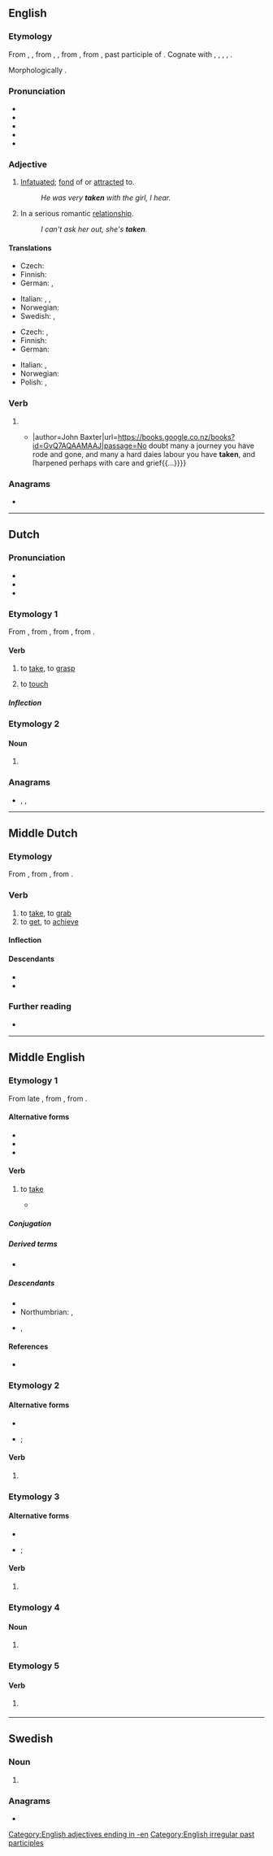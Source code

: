 {{also|tåken}}
==English==
{{wikipedia|dab=taken (disambiguation)|taken}}

===Etymology===
From {{inh|en|enm|taken}}, {{m|enm|takenn}}, from {{inh|en|ang|tacen}}, {{m|ang|*ġetacen}}, from {{der|en|non|tekinn}}, from {{der|en|gem-pro|*tēkanaz}}, past participle of {{der|en|gem-pro|*tēkaną|t=to take; grasp; touch}}. Cognate with {{cog|sco|takin}}, {{m|sco|tane}}, {{cog|da|tagen}}, {{cog|sv|tagen}}, {{cog|is|tekin}}.

Morphologically {{suffix|en|take|n}}.

===Pronunciation===
* {{IPA|en|/ˈteɪkən/}}
* {{audio|en|LL-Q1860 (eng)-Back ache-taken.wav|Audio (UK)}}
* {{audio|en|en-us-taken.ogg|Audio (US)}}
* {{rhymes|en|eɪkən|s=2}}
* {{hyphenation|en|tak|en}}

===Adjective===
{{en-adj|-}}

# [[infatuated|Infatuated]]; [[fond]] of or [[attracted]] to.
#: ''He was very '''taken''' with the girl, I hear.''
# {{lb|en|informal}} In a serious romantic [[relationship]].
#: ''I can't ask her out, she's '''taken'''.''

====Translations====
{{trans-top|infatuated, fond of or attracted to}}
* Czech: {{t|cs|zaujatý}}
* Finnish: {{t+|fi|pihka|alt=pihkassa}}
* German: {{t+|de|ergriffen }}, {{t+|de|eingenommen}}
{{trans-mid}}
* Italian: {{t+|it|infatuato|m}}, {{t+|it|attratto|m}}, {{t+|it|coinvolto|m}}
* Norwegian: {{t|no|betatt}}
* Swedish: {{t+|sv|förtjust}} {{qualifier|followed by "i"}}, {{t+|sv|intagen}} {{qualifier|followed by "av" or "i"}}
{{trans-bottom}}

{{trans-top|informal: in a relationship}}
* Czech: {{t|cs|zadaný|m}}, {{t|cs|zadaná|f}}
* Finnish: {{t+|fi|varattu}}
* German: {{t+|de|vergeben}}
{{trans-mid}}
* Italian: {{t+|it|impegnato}}, {{t+|it|coinvolto}}
* Norwegian: {{t|no|opptatt}}
* Polish: {{t+|pl|zajęty|m}}, {{t|pl|zajęta|f}}
{{trans-bottom}}

===Verb===
{{head|en|verb form}}

# {{past participle of|en|take|nocat=1}}
#* {{quote-book|en|year=1662|page=26|title=A Saint Or a Brute{{...}}|author=John Baxter|url=https://books.google.co.nz/books?id=GvQ7AQAAMAAJ|passage=No doubt many a journey you have rode and gone, and many a hard daies labour you have '''taken''', and ſharpened perhaps with care and grief{{...}}}}

===Anagrams===
* {{anagrams|en|a=aeknt|Kenta|tekan}}

[[Category:English adjectives ending in -en]]
[[Category:English irregular past participles]]

----

==Dutch==

===Pronunciation===
* {{audio|nl|Nl-taken.ogg|Audio}}
* {{rhymes|nl|aːkən|s=2}}
* {{IPA|nl|/ˈtaːkə(n)/}}

===Etymology 1===
{{root|nl|ine-pro|*teh₂g-|id=touch}}
From {{inh|nl|dum|tāken}}, from {{inh|nl|odt|*takan}}, from {{inh|nl|gmw-pro|*takan||to take; grasp, touch}}, from {{inh|nl|gem-pro|*tēkaną|*takaną|to touch, grasp; take}}.

====Verb====
{{nl-verb}}

# {{lb|nl|archaic|dialectal}} to [[take]], to [[grasp]]
# {{lb|nl|archaic|dialectal}} to [[touch]]

=====Inflection=====
{{nl-conj-wk|taak|take}}

===Etymology 2===
{{nonlemma}}

====Noun====
{{head|nl|noun form}}

# {{nl-noun form of|pl|taak}}

===Anagrams===
* {{l|nl|akten}}, {{l|nl|kante}}, {{l|nl|tanke}}

----

==Middle Dutch==

===Etymology===
{{root|nl|ine-pro|*teh₂g-|id=touch}}
From {{inh|dum|odt|*takan}}, from {{inh|dum|gmw-pro|*takan||to take; grasp, touch}}, from {{inh|dum|gem-pro|*tēkaną|*takaną|to touch, grasp; take}}.

===Verb===
{{dum-verb|head=tāken}}

# to [[take]], to [[grab]]
# to [[get]], to [[achieve]]

====Inflection====
{{rfinfl|dum|verb}}{{cln|dum|weak verbs}}

====Descendants====
* {{desc|nl|taken}}
* {{desc|li|take}}

===Further reading===
* {{R:MNW|57002}}

----

==Middle English==

===Etymology 1===
From late {{inh|enm|ang|tacan}}, from {{der|enm|non|taka}}, from {{der|enm|gem-pro|*tēkaną||to touch, grasp}}.

====Alternative forms====
* {{alter|enm|tak|take|takon|takke|tac|tacke|thake|to}}
* {{alter|enm|ta|tan|tane||Northern}}
* {{alter|enm|tacen|tæcen||early}}

====Verb====
{{enm-verb|taketh|takinge|tok|taken}}

# {{senseid|enm|to take}} to [[take]]
#* {{quote-book|enm|year=c. 1400|title={{w|The Canterbury Tales}}|author={{w|Geoffrey Chaucer}}|section=General Prologue|lines=33-34
|text=And made forward erly for to ryse / To '''take''' our wey, ther as I yow devyse.
|t=And made agreement that we'd early rise / To '''take''' the road, as I will to you apprise.
}}

=====Conjugation=====
{{enm-conj-st|c=6|tak|tok}}

=====Derived terms=====
* {{l|enm|tak}}

=====Descendants=====
* {{desc|en|take}}
* Northumbrian: {{l|en|tak}}, {{l|en|tyek}}
* {{desc|sco|tak}}, {{l|sco|ta}}

====References====
* {{R:MED Online|tāken|v|MED44420}}

===Etymology 2===

====Alternative forms====
* {{alter|enm|take|takene|takun|takuth|teken}}
* {{alter|enm|tas|tase||Northern}}; {{alter|enm|ta|tan||northwest Midlands}}

====Verb====
{{head|enm|verb form}}

# {{inflection of|enm|taken||pres|ind//sub|p|t=to take|id=to take}}

===Etymology 3===

====Alternative forms====
* {{alter|enm|take|tak|takene|takenne|takine|takein|takon|takun|thaken|toke|token|tok|tane|tan|taked}}
* {{alter|enm|tain|taine|tone|ton|toine|tene||Northern}}; {{alter|enm|tain|taine||northeast Midlands}}

====Verb====
{{head|enm|past participle}}

# {{past participle of|enm|taken|nocat=1|t=to take|id=to take}}

===Etymology 4===

====Noun====
{{enm-noun|takenes}}

# {{lb|enm|North ME|early}} {{alt form|enm|token}}

===Etymology 5===

====Verb====
{{enm-verb|stem=tak}}

# {{lb|enm|North ME}} {{alt form|enm|toknen}}

----

==Swedish==

===Noun===
{{head|sv|noun form}}

# {{sv-noun-form-def-pl|tak}}

===Anagrams===
* {{anagrams|sv|a=aeknt|akten|naket|nekat|tanke}}